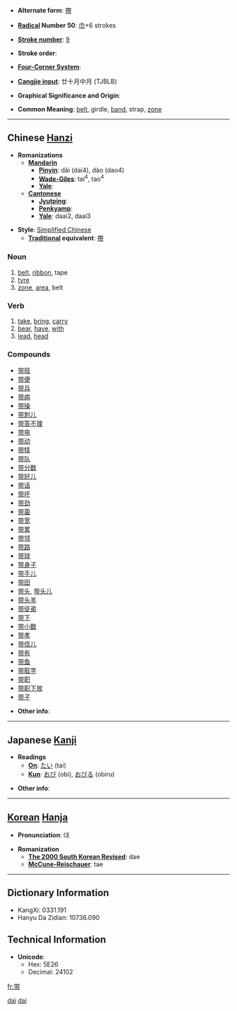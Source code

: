* '''Alternate form''': [[帶]]

* '''[[Wiktionary:Chinese radical index| Radical]] Number 50''': [[Wiktionary:Chinese radical index 巾|巾]]+6 strokes

* '''[[Wiktionary:Chinese total strokes index|Stroke number]]''': [[Wiktionary:Chinese total strokes index 9|9]]

* '''Stroke order''': 

* '''[[Wiktionary:Chinese four corner index|Four-Corner System]]''': 

* '''[[Wiktionary:Chinese Cangjie index|Cangjie input]]''': 廿十月中月 (TJBLB)

* '''Graphical Significance and Origin''': 

* '''Common Meaning''': [[belt]], girdle, [[band]], strap, [[zone]]

----

== Chinese [[Hanzi]] ==

* '''Romanizations'''
** '''[[Mandarin]]'''
*** '''[[Pinyin]]''': dài (dai4), dào (dao4)
*** '''[[Wade-Giles]]''': tai<sup>4</sup>, tao<sup>4</sup>
*** '''[[Yale]]''': 
** '''[[Cantonese]]'''
*** '''[[Jyutping]]''':
*** '''[[Penkyamp]]''': 
*** '''[[Yale]]''': daai2, daai3

* '''Style''': [[Simplified Chinese]] 
** '''[[Traditional Chinese|Traditional]] equivalent''': [[帶]]

===Noun===
# [[belt]], [[ribbon]], tape
# [[tyre]]
# [[zone]], [[area]], belt

===Verb===
# [[take]], [[bring]], [[carry]]
# [[bear]], [[have]], [[with]]
# [[lead]], [[head]]

===Compounds===
*[[带班]]
*[[带便]]
*[[带兵]]
*[[带病]]
*[[带操]]
*[[带刺儿]]
*[[带答不理]]
*[[带电]]
*[[带动]]
*[[带犊]]
*[[带队]]
*[[带分数]]
*[[带好儿]]
*[[带话]]
*[[带坏]]
*[[带劲]]
*[[带菌]]
*[[带宽]]
*[[带累]]
*[[带领]]
*[[带路]]
*[[带球]]
*[[带身子]]
*[[带手儿]]
*[[带田]]
*[[带头]], [[带头儿]]
*[[带头羊]]
*[[带徒弟]]
*[[带下]]
*[[带小数]]
*[[带孝]]
*[[带信儿]]
*[[带有]]
*[[带鱼]]
*[[带脏字]]
*[[带职]]
*[[带职下放]]
*[[带子]]

* '''Other info''': 

----

== Japanese [[Kanji]] ==

* '''Readings'''
** '''[[On]]''': [[たい]] (tai)
** '''[[Kun]]''': [[おび]] (obi), [[おびる]] (obiru)

* '''Other info''':  

----

== [[Korean]] [[Hanja]] ==

* '''Pronunciation''': 대

* '''Romanization'''
** '''[[The 2000 South Korean Revised Romanization|The 2000 South Korean Revised]]''': dae
** '''[[McCune-Reischauer]]''': tae

----

== Dictionary Information ==

* KangXi: 0331.191
* Hanyu Da Zidian: 10736.090

== Technical Information ==

* '''Unicode''':
** Hex: 5E26
** Decimal: 24102
[[Category:Chinese nouns (Simplified Chinese)|dai]] [[Category:Chinese verbs|dai]]

[[fr:带]]